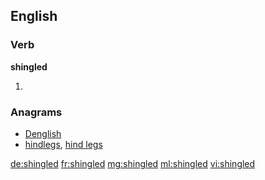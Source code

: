 ==English==

===Verb===
'''shingled'''

# {{en-past of|shingle}}

===Anagrams===
* [[Denglish#English|Denglish]]
* [[hindlegs#English|hindlegs]], [[hind legs#English|hind legs]]

[[de:shingled]]
[[fr:shingled]]
[[mg:shingled]]
[[ml:shingled]]
[[vi:shingled]]